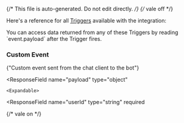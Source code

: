 {/* This file is auto-generated. Do not edit directly. */}
{/* vale off */}

Here's a reference for all [Triggers](/learn/reference/triggers/) available with the integration:


<Tip>
You can access data returned from any of these Triggers by reading `event.payload` after the Trigger fires.
</Tip>


### Custom Event

<span>{"Custom event sent from the chat client to the bot"}</span>

  <ResponseField
    name="payload"
    type="object"
  >
    

    <Expandable>
  <ResponseField
    name="userId"
    type="string"
    required
  >
    
  </ResponseField>
  <ResponseField
    name="conversationId"
    type="string"
    required
  >
    
  </ResponseField>
  <ResponseField
    name="payload"
    type="object"
    required
  >
    
  </ResponseField>
    </Expandable>
  </ResponseField>


{/* vale on */}